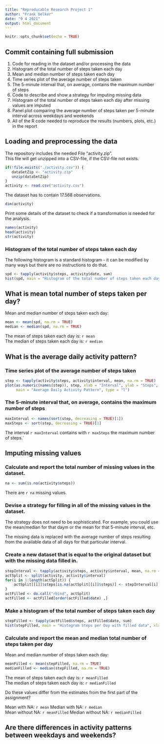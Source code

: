 ```yaml
---
title: "Reproducable Research Project 1"
author: "Frank Oelker"
date: "9 4 2021"
output: html_document
---
```


```r
knitr::opts_chunk$set(echo = TRUE)
```


## Commit containing full submission
1. Code for reading in the dataset and/or processing the data  
2. Histogram of the total number of steps taken each day  
3. Mean and median number of steps taken each day  
4. Time series plot of the average number of steps taken  
5. The 5-minute interval that, on average, contains the maximum number of steps  
6. Code to describe and show a strategy for imputing missing data  
7. Histogram of the total number of steps taken each day after missing values are imputed  
8. Panel plot comparing the average number of steps taken per 5-minute interval across weekdays and weekends  
9. All of the R code needed to reproduce the results (numbers, plots, etc.) in the report  

## Loading and preprocessing the data
The repository includes the needed File "activity.zip".  
This file will get unzipped into a CSV-file, if the CSV-file not exists.

```r
if(!file.exists("./activity.csv")) {
   dataSetZip <- "activity.zip"
   unzip(dataSetZip)
}
activity <- read.csv("activity.csv")
```

The dataset has to contain 17.568 observations.

```r
dim(activity)
```

Print some details of the dataset to check if a transformation is needed for the analysis.

```r
names(activity)
head(activity)
str(activity)
```
   

### Histogram of the total number of steps taken each day

The following histogram is a standard histogram - it can be modified by many ways but there are no instructions to do that.

```r
spd <- tapply(activity$steps, activity$date, sum)
hist(spd, main = "Histogram of the total number of steps taken each day", xlab = "Steps")
```

## What is mean total number of steps taken per day?

Mean and median number of steps taken each day:
```r
mean <- mean(spd, na.rm = TRUE)
median <- median(spd, na.rm = TRUE)
```

The mean of steps taken each day is: `r mean`  
The median of steps taken each day is: `r median`  

## What is the average daily activity pattern?

### Time series plot of the average number of steps taken

```r
step <- tapply(activity$steps, activity$interval, mean, na.rm = TRUE)
plot(as.numeric(names(step)), step, xlab = "Interval", ylab = "Steps", 
     main = "Average Daily Activity Pattern", type = "l")
```

### The 5-minute interval that, on average, contains the maximum number of steps  

```r
maxInterval <- names(sort(step, decreasing = TRUE)[1])
maxSteps <- sort(step, decreasing = TRUE)[1]
```
The interval `r maxInterval` contains with `r maxSteps` the maximum number of steps.`

## Imputing missing values

### Calculate and report the total number of missing values in the dataset.

```r
na <- sum(is.na(activity$steps))
```

There are `r na` missing values.  

### Devise a strategy for filling in all of the missing values in the dataset.  
The strategy does not need to be sophisticated. For example, you could use the mean/median for that daym or the mean for that 5-minute interval, etc.

The missing data is replaced with the average number of steps resulting from the available data of all days for that particular interval.

### Create a new dataset that is equal to the original dataset but with the missing data filled in.

```r
stepInterval <- tapply(activity$steps, activity$interval, mean, na.rm = TRUE)
actSplit <- split(activity, activity$interval)
for(i in 1:length(actSplit)) {
    actSplit[[i]]$steps[is.na(actSplit[[i]]$steps)] <- stepInterval[i]
}
actFilled <- do.call("rbind", actSplit)
actFilled <- actFilled[order(actFilled$date) ,]

```

### Make a histogram of the total number of steps taken each day 

```r
stepFilled <- tapply(actFilled$steps, actFilled$date, sum)
hist(stepFilled, main = "Histogram Steps per Day with filled data", xlab = "Steps")
```

### Calculate and report the mean and median total number of steps taken per day

Mean and median number of steps taken each day:
```r
meanFilled <- mean(stepFilled, na.rm = TRUE)
medianFilled <- median(stepFilled, na.rm = TRUE)
```

The mean of steps taken each day is: `r meanFilled`  
The median of steps taken each day is: `r medianFilled`  

Do these values differ from the estimates from the first part of the assignment?

Mean with NA:   `r mean`         Median with NA:    `r median`   
Mean without NA: `r meanFilled`  Median without NA: `r medianFilled`  


## Are there differences in activity patterns between weekdays and weekends?
